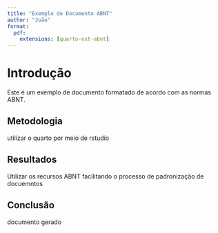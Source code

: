 ```yaml
---
title: "Exemplo de Documento ABNT"
author: "João"
format:
  pdf:
    extensions: [quarto-ext-abnt]
---
```


# Introdução

Este é um exemplo de documento formatado de acordo com as normas ABNT.

## Metodologia

utilizar o quarto por meio de rstudio

## Resultados

Utilizar os recursos ABNT facilitando o processo de padronização de docuemntos

## Conclusão

documento gerado